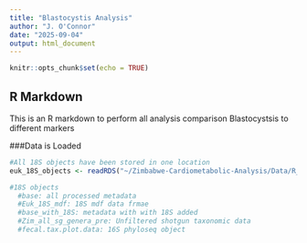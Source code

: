 ```yaml
---
title: "Blastocystis Analysis"
author: "J. O'Connor"
date: "2025-09-04"
output: html_document
---
```


```r
knitr::opts_chunk$set(echo = TRUE)
```

## R Markdown

This is an R markdown to perform all analysis comparison Blastocystsis to different markers

###Data is Loaded
```r

#All 18S objects have been stored in one location
euk_18S_objects <- readRDS("~/Zimbabwe-Cardiometabolic-Analysis/Data/R_Data/euk_18S_objects.RDS")

#18S objects
  #base: all processed metadata
  #Euk_18S_mdf: 18S mdf data frmae
  #base_with_18S: metadata with with 18S added
  #Zim_all_sg_genera_pre: Unfiltered shotgun taxonomic data
  #fecal.tax.plot.data: 16S phyloseq object 
```
